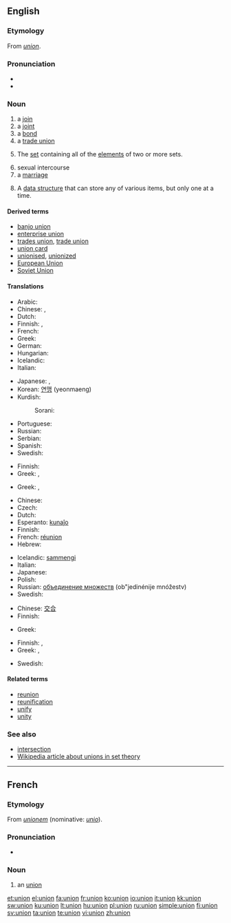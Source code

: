 {{wikipedia|dab=Union}}
{{also|Union|the Union}}
==English==

===Etymology===
From {{etyl|fro}} ''[[#French|union]]''.

===Pronunciation===
* {{IPA|/juːnjən/}}
* {{audio|en-us-union.ogg|Audio (US)}}

===Noun===
{{en-noun}}

# a [[join]]
# a [[joint]]
# a [[bond]]
# a [[trade union]]
# {{settheory}} The [[set]] containing all of the [[element]]s of two or more sets.
# sexual intercourse
# a [[marriage]]
# {{computing}} A [[data structure]] that can store any of various items, but only one at a time.

====Derived terms====
* [[banjo union]]
* [[enterprise union]]
* [[trades union]], [[trade union]]
* [[union card]]
* [[unionised]], [[unionized]]<!--in a union-->
* [[European Union]]
* [[Soviet Union]]

====Translations====
{{trans-top|join}}
* Arabic: {{t|ar|اتحاد|m|tr=ittiHaad|sc=Arab}}
* Chinese: {{zh-tsp|聯盟|联盟|liánméng}}, {{zh-tsp|聯合|联合|liánhé}}
* Dutch: {{t-|nl|unie}}
* Finnish: {{t+|fi|liitto}}, {{t-|fi|unioni}}
* French: {{t+|fr|union|f}}
* Greek: {{t|el|ένωση|f}}
* German: {{t+|de|Union|f}}
* Hungarian: {{t+|hu|egyesülés}}
* Icelandic: {{t-|is|samband}}
* Italian: {{t+|it|unione|f}}
{{trans-mid}}
* Japanese: {{t-|ja|連邦|tr=renpō|sc=Jpan}}, {{t-|ja|同盟|tr=dōmei|sc=Jpan}}
* Korean: [[연맹]] (yeonmaeng)
* Kurdish:
*: Sorani: {{t|ku|یه‌کێتی|tr=yekéti|sc=ku-Arab}}
* Portuguese: {{t+|pt|união|f}}
* Russian: {{t+|ru|союз|m|tr=sojúz|sc=Cyrl}}
* Serbian: {{t-|sr|savez|m}}
* Spanish: {{t+|es|unión|f}}
* Swedish: {{t+|sv|union}}
{{trans-bottom}}

{{trans-top|joint}}
* Finnish: {{t-|fi|liitos}}
* Greek: {{t|el|αρμός|f}}, {{t|el|άρθρωση|f}}
{{trans-mid}}
{{trans-bottom}}

{{trans-top|bond}}
* Greek: {{t|el|ένωση|f}}, {{t|el|σύνδεσμος|m}}
{{trans-mid}}
{{trans-bottom}}

{{trans-see|[[trade union]]}}

{{trans-top|in set theory}}
* Chinese: {{zh-tsp|併集|并集|bìngjí}}
* Czech: {{t-|cs|sjednocení|n}}
* Dutch: {{t+|nl|vereniging}}
* Esperanto: [[kunaĵo]]
* Finnish: {{t+|fi|yhdiste}}
* French: [[réunion]] {{f}}<!--sic: not "union"-->
* Hebrew: {{t-|he|איחוד|sc=Hebr}}
{{trans-mid}}
* Icelandic: [[sammengi]]
* Italian: {{t+|it|unione|f}}
* Japanese: {{t-|ja|和集合|sc=Jpan}}
* Polish: {{t+|pl|unia|f}}
* Russian: [[объединение множеств]] (ob"jedinénije mnóžestv) {{n}}
* Swedish: {{t+|sv|union}}
{{trans-bottom}}

{{trans-top|sexual intercourse}}
* Chinese: [[交合]]
* Finnish: {{t+|fi|yhdyntä}}
{{trans-mid}}
* Greek: {{t|el|ένωση|f}}
{{trans-bottom}}

{{trans-top|marriage}}
* Finnish: {{t+|fi|avioliitto}}, {{t+|fi|liitto}}
* Greek: {{t|el|σύζευξη|f}}, {{t|el|γάμος|m}}
{{trans-mid}}
* Swedish: {{t+|sv|förening|c}}
{{trans-bottom}}

====Related terms====
* [[reunion]]
* [[reunification]]
* [[unify]]
* [[unity]]

===See also===
* [[intersection]]<!--in set theory-->
* [[w:union_(set theory)|Wikipedia article about unions in set theory]]

----

==French==

===Etymology===
From {{LL.}} ''[[unionem]]'' (nominative: ''[[unio]]'').

===Pronunciation===
* {{audio|Fr-union.ogg|audio}}

===Noun===
{{fr-noun|f}}

# an [[#Noun|union]]

[[et:union]]
[[el:union]]
[[fa:union]]
[[fr:union]]
[[ko:union]]
[[io:union]]
[[it:union]]
[[kk:union]]
[[sw:union]]
[[ku:union]]
[[lt:union]]
[[hu:union]]
[[pl:union]]
[[ru:union]]
[[simple:union]]
[[fi:union]]
[[sv:union]]
[[ta:union]]
[[te:union]]
[[vi:union]]
[[zh:union]]